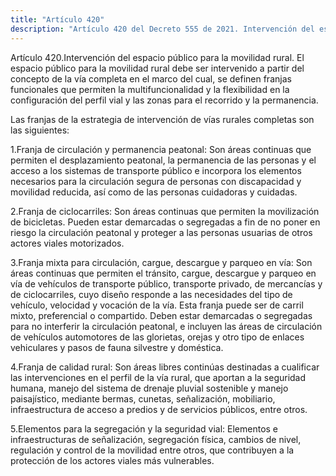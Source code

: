 ```yaml
---
title: "Artículo 420"
description: "Artículo 420 del Decreto 555 de 2021. Intervención del espacio público para la movilidad rural."
---
```


Artículo 420.Intervención del espacio público para la movilidad rural. El espacio público para la movilidad rural debe ser intervenido a partir del concepto de la vía completa en el marco del cual, se definen franjas funcionales que permiten la multifuncionalidad y la flexibilidad en la configuración del perfil vial y las zonas para el recorrido y la permanencia.
 
Las franjas de la estrategia de intervención de vías rurales completas son las siguientes:
 
1.Franja de circulación y permanencia peatonal: Son áreas continuas que permiten el desplazamiento peatonal, la permanencia de las personas y el acceso a los sistemas de transporte público e incorpora los elementos necesarios para la circulación segura de personas con discapacidad y movilidad reducida, así como de las personas cuidadoras y cuidadas.
 
2.Franja de ciclocarriles: Son áreas continuas que permiten la movilización de bicicletas. Pueden estar demarcadas o segregadas a fin de no poner en riesgo la circulación peatonal y proteger a las personas usuarias de otros actores viales motorizados.
 
3.Franja mixta para circulación, cargue, descargue y parqueo en vía: Son áreas continuas que permiten el tránsito, cargue, descargue y parqueo en vía de vehículos de transporte público, transporte privado, de mercancías y de ciclocarriles, cuyo diseño responde a las necesidades del tipo de vehículo, velocidad y vocación de la vía. Esta franja puede ser de carril mixto, preferencial o compartido. Deben estar demarcadas o segregadas para no interferir la circulación peatonal, e incluyen las áreas de circulación de vehículos automotores de las glorietas, orejas y otro tipo de enlaces vehiculares y pasos de fauna silvestre y doméstica.
 
4.Franja de calidad rural: Son áreas libres continúas destinadas a cualificar las intervenciones en el perfil de la vía rural, que aportan a la seguridad humana, manejo del sistema de drenaje pluvial sostenible y manejo paisajístico, mediante bermas, cunetas, señalización, mobiliario, infraestructura de acceso a predios y de servicios públicos, entre otros.
 
5.Elementos para la segregación y la seguridad vial: Elementos e infraestructuras de señalización, segregación física, cambios de nivel, regulación y control de la movilidad entre otros, que contribuyen a la protección de los actores viales más vulnerables.